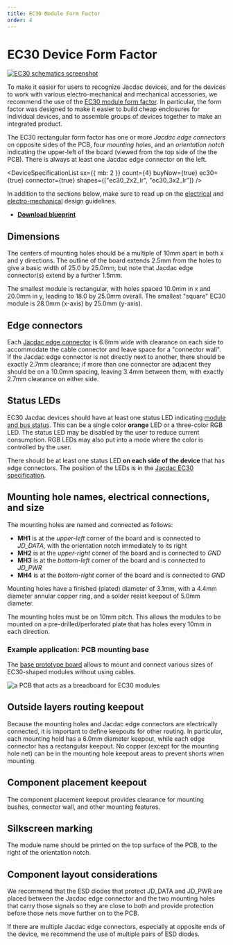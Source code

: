 ```yaml
---
title: EC30 Module Form Factor
order: 4
---
```


# EC30 Device Form Factor

[![EC30 schematics screenshot](./ec30.png)](https://aka.ms/jacdac-ec30)

To make it easier for users to recognize Jacdac devices, and for the devices to work with various electro-mechanical
and mechanical accessories, we recommend the use of the [EC30 module form factor](https://aka.ms/jacdac-ec30).
In particular, the form factor was designed to make it easier to
build cheap enclosures for individual devices, and to assemble groups of devices together to make an integrated product.

The EC30 rectangular form factor has one or more _Jacdac edge connectors_ on opposite sides of the PCB, four _mounting
holes_, and an _orientation notch_ indicating the upper-left of the board (viewed from the top side of the the PCB). There is always at least
one Jacdac edge connector on the left.

<DeviceSpecificationList
    sx={{ mb: 2 }}
    count={4}
    buyNow={true}
    ec30={true}
    connector={true}
    shapes={["ec30_2x2_lr", "ec30_3x2_lr"]}
/>

In addition to the sections below, make sure to read up on the [electrical](../electrical) and [electro-mechanical](../electro-mechanical) design guidelines.

-   **[Download blueprint](https://aka.ms/jacdac-ec30)**

## Dimensions

The centers of mounting holes should be a multiple of 10mm apart in both x and y directions. The outline of the board extends 2.5mm from the holes to give a basic width of 25.0 by 25.0mm, but note that Jacdac edge connector(s) extend by a further 1.5mm.

The smallest module is rectangular, with holes spaced 10.0mm in x and 20.0mm in y, leading to 18.0 by 25.0mm overall. The smallest "square" EC30 module is 28.0mm (x-axis) by 25.0mm (y-axis).

<!--The difference is due to the fact that the two edge connectors, oriented parallel to the x-axis, protrude 1.5mm from each side of the board.-->

<EC30Editor />

## Edge connectors

Each [Jacdac edge connector](../electro-mechanical#pcb-edge-connector) is 6.6mm wide with clearance on each side to accommodate the cable connector and leave space for a "connector wall". If the Jacdac edge connector is not directly next to another, there should be exactly 2.7mm clearance; if more than one connector are adjacent they should be on a 10.0mm spacing, leaving 3.4mm between them, with exactly 2.7mm clearance on either side.

## Status LEDs

EC30 Jacdac devices should have at least one status LED indicating [module and bus status](/reference/led-status/).
This can be a single color **orange** LED or a three-color RGB LED. The status LED may be disabled by the user to reduce current consumption. RGB LEDs may also put into a mode where the color is controlled by the user.

There should be at least one status LED **on each side of the device** that has edge connectors. The position of the LEDs is in the [Jacdac EC30 specification](https://aka.ms/jacdac-ec30).

## Mounting hole names, electrical connections, and size

The mounting holes are named and connected as follows:

-   **MH1** is at the _upper-left_ corner of the board and is connected to _JD_DATA_, with the orientation notch immediately to its right
-   **MH2** is at the _upper-right_ corner of the board and is connected to _GND_
-   **MH3** is at the _bottom-left_ corner of the board and is connected to _JD_PWR_
-   **MH4** is at the _bottom-right_ corner of the board and is connected to _GND_

Mounting holes have a finished (plated) diameter of 3.1mm, with a 4.4mm diameter annular copper ring, and a solder resist keepout of 5.0mm diameter.

The mounting holes must be on 10mm pitch. This allows the modules to be mounted on a pre-drilled/perforated plate that has holes every 10mm in each direction.

### Example application: PCB mounting base

The [base prototype board](/devices/microsoft-research/jmbase86v41/) allows to mount and connect various sizes of EC30-shaped modules without using cables.

![a PCB that acts as a breadboard for EC30 modules](./ec30/breadboard.jpg)

## Outside layers routing keepout

Because the mounting holes and Jacdac edge connectors are electrically connected, it is important to define keepouts for other routing.
In particular, each mounting hold has a 6.0mm diameter keepout, while each edge connector has a rectangular keepout. No copper (except
for the mounting hole net) can be in the mounting hole keepout areas to prevent shorts when mounting.

## Component placement keepout

The component placement keepout provides clearance for mounting bushes, connector wall, and other mounting features.

## Silkscreen marking

The module name should be printed on the top surface of the PCB, to the right of the orientation notch.

## Component layout considerations

We recommend that the ESD diodes that protect JD_DATA and JD_PWR are placed between the Jacdac edge connector and the two mounting holes that carry those signals so they are close to both and provide protection before those nets move further on to the PCB.

If there are multiple Jacdac edge connectors, especially at opposite ends of the device, we recommend the use of multiple pairs of ESD diodes.
